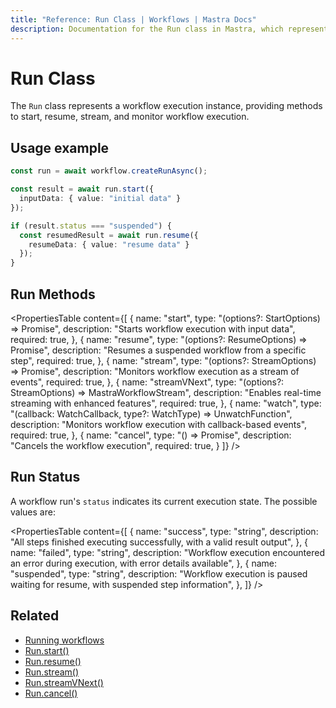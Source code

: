 ```yaml
---
title: "Reference: Run Class | Workflows | Mastra Docs"
description: Documentation for the Run class in Mastra, which represents a workflow execution instance.
---
```


# Run Class

The `Run` class represents a workflow execution instance, providing methods to start, resume, stream, and monitor workflow execution.

## Usage example

```typescript showLineNumbers copy
const run = await workflow.createRunAsync();

const result = await run.start({
  inputData: { value: "initial data" }
});

if (result.status === "suspended") {
  const resumedResult = await run.resume({
    resumeData: { value: "resume data" }
  });
}
```

## Run Methods

<PropertiesTable
  content={[
    {
      name: "start",
      type: "(options?: StartOptions) => Promise<WorkflowResult>",
      description: "Starts workflow execution with input data",
      required: true,
    },
    {
      name: "resume",
      type: "(options?: ResumeOptions) => Promise<WorkflowResult>",
      description: "Resumes a suspended workflow from a specific step",
      required: true,
    },
    {
      name: "stream",
      type: "(options?: StreamOptions) => Promise<StreamResult>",
      description: "Monitors workflow execution as a stream of events",
      required: true,
    },
    {
      name: "streamVNext",
      type: "(options?: StreamOptions) => MastraWorkflowStream",
      description: "Enables real-time streaming with enhanced features",
      required: true,
    },
    {
      name: "watch",
      type: "(callback: WatchCallback, type?: WatchType) => UnwatchFunction",
      description: "Monitors workflow execution with callback-based events",
      required: true,
    },
    {
      name: "cancel",
      type: "() => Promise<void>",
      description: "Cancels the workflow execution",
      required: true,
    }
  ]}
/>

## Run Status

A workflow run's `status` indicates its current execution state. The possible values are:

<PropertiesTable
  content={[
    {
      name: "success",
      type: "string",
      description:
        "All steps finished executing successfully, with a valid result output",
    },
    {
      name: "failed",
      type: "string",
      description:
        "Workflow execution encountered an error during execution, with error details available",
    },
    {
      name: "suspended",
      type: "string",
      description:
        "Workflow execution is paused waiting for resume, with suspended step information",
    },
  ]}
/>

## Related

- [Running workflows](../../examples/workflows/running-workflows.mdx)
- [Run.start()](./run-methods/start.mdx)
- [Run.resume()](./run-methods/resume.mdx)
- [Run.stream()](./run-methods/stream.mdx)
- [Run.streamVNext()](./run-methods/streamVNext.mdx)
- [Run.cancel()](./run-methods/cancel.mdx)
